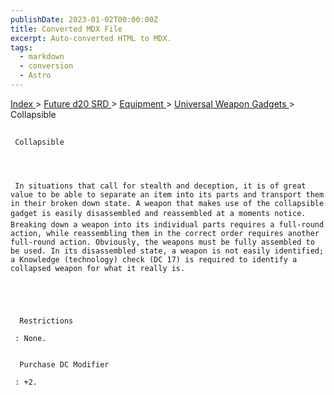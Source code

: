 ```yaml
---
publishDate: 2023-01-02T00:00:00Z
title: Converted MDX File
excerpt: Auto-converted HTML to MDX.
tags:
  - markdown
  - conversion
  - Astro
---
```







[
      Index
     ](-index)
     >
     [
      Future d20 SRD
     ](future-d20-srd-index)
     >
     [
      Equipment
     ](future-d20-srd-equipment-index)
     >
     [
      Universal Weapon Gadgets
     ](future-d20-srd-equipment-gadgets-universal-weapons-index)
     > Collapsible
    





## 
     Collapsible
    



     In situations that call for stealth and deception, it is of great value to be able to separate an item into its parts and transport them in their broken down state. A weapon that makes use of the collapsible gadget is easily disassembled and reassembled at a moments notice. Breaking down a weapon into its individual parts requires a full-round action, while reassembling them in the correct order requires another full-round action. Obviously, the weapons must be fully assembled to be used. In its disassembled state, a weapon is not easily identified; a Knowledge (technology) check (DC 17) is required to identify a collapsed weapon for what it really is.
    




      Restrictions
     
     : None.
     

      Purchase DC Modifier
     
     : +2.
    




